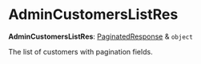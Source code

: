 
# AdminCustomersListRes

 **AdminCustomersListRes**: [PaginatedResponse](../../interfaces/medusa.PaginatedResponse/page.mdx) & `object`

The list of customers with pagination fields.

